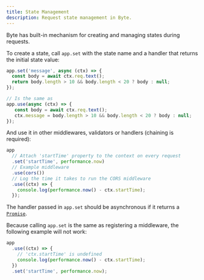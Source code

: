 ```yaml
---
title: State Management
description: Request state management in Byte.
---
```


Byte has built-in mechanism for creating and managing states during requests.

To create a state, call `app.set` with the state name and a handler that returns the initial state value:
```ts
app.set('message', async (ctx) => {
  const body = await ctx.req.text();
  return body.length > 10 && body.length < 20 ? body : null;
});

// Is the same as
app.use(async (ctx) => {
   const body = await ctx.req.text();
   ctx.message = body.length > 10 && body.length < 20 ? body : null;
});
```

And use it in other middlewares, validators or handlers (chaining is required):
```ts
app
  // Attach 'startTime' property to the context on every request
  .set('startTime', performance.now)
  // Example middleware
  .use(cors())
  // Log the time it takes to run the CORS middleware
  .use((ctx) => {
    console.log(performance.now() - ctx.startTime);
  });
```

The handler passed in `app.set` should be asynchronous if it returns a [`Promise`](https://developer.mozilla.org/en-US/docs/Web/JavaScript/Reference/Global_Objects/Promise).

Because calling `app.set` is the same as registering a middleware, the following example will not work:
```ts
app
  .use((ctx) => {
    // 'ctx.startTime' is undefined
    console.log(performance.now() - ctx.startTime);
  })
  .set('startTime', performance.now);
```
